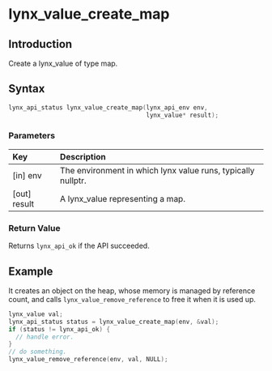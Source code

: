 # lynx_value_create_map

## Introduction

Create a lynx_value of type map.

## Syntax

```c
lynx_api_status lynx_value_create_map(lynx_api_env env,
                                      lynx_value* result);
```

### Parameters

| Key           | Description                                                  |
|:--------------|:-------------------------------------------------------------|
| [in] env      | The environment in which lynx value runs, typically nullptr. |
| [out] result  | A lynx_value representing a map.                            |

### Return Value

Returns `lynx_api_ok` if the API succeeded.

## Example

It creates an object on the heap, whose memory is managed by reference count, and calls `lynx_value_remove_reference` to free it when it is used up.

```c
lynx_value val;
lynx_api_status status = lynx_value_create_map(env, &val);
if (status != lynx_api_ok) {
  // handle error.
}
// do something.
lynx_value_remove_reference(env, val, NULL);

```